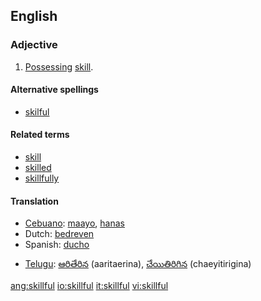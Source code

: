 ==English==

===Adjective===
{{en-ad|skillful}}
# [[possess|Possessing]] [[skill]].

====Alternative spellings====
*[[skilful]]

====Related terms====
*[[skill]]
*[[skilled]]
*[[skillfully]]

====Translation====
{{top}}
*[[Cebuano]]: [[maayo]], [[hanas]]
*Dutch: [[bedreven]]
*Spanish: [[ducho]]
{{mid}}
*[[Telugu]]: [[ఆరితేరిన]] (aaritaerina), [[చేయితిరిగిన]] (chaeyitirigina)
{{bottom}}

[[ang:skillful]]
[[io:skillful]]
[[it:skillful]]
[[vi:skillful]]